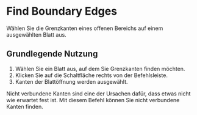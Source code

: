 
# Find Boundary Edges

<Reference shortcut="" command="Find Boundary Edges" button="Rechts von der Befehlsleiste" />


Wählen Sie die Grenzkanten eines offenen Bereichs auf einem ausgewählten Blatt aus.

## Grundlegende Nutzung

1. Wählen Sie ein Blatt aus, auf dem Sie Grenzkanten finden möchten.
2. Klicken Sie auf die Schaltfläche <ButtonIcon type="button-find-boundary-edges" /> rechts von der Befehlsleiste.
3. Kanten der Blattöffnung werden ausgewählt.

<Callout type="info" emoji="💡">
Nicht verbundene Kanten sind eine der Ursachen dafür, dass etwas nicht wie erwartet fest ist. Mit diesem Befehl können Sie nicht verbundene Kanten finden.
</Callout>
